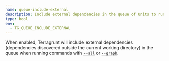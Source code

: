 ```yaml
---
name: queue-include-external
description: Include external dependencies in the queue of Units to run.
type: bool
env:
  - TG_QUEUE_INCLUDE_EXTERNAL
---
```


When enabled, Terragrunt will include external dependencies (dependencies discovered outside the current working directory) in the queue when running commands with [`--all`](/docs/reference/cli/commands/run#all) or [`--graph`](/docs/reference/cli/commands/run#graph).

